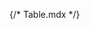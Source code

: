 {/* Table.mdx */}
 
 

<Title  /> 

<Subtitle />

## Introduction

#### Tables are implemented using a collection of related components:

`TableContainer`: A wrapper that provides horizontally scrolling behavior for the `Table` component. <br />
`Table`: The main component for the table element. Renders as a `table` by default. <br />
`TableHead`: The container for the header row(s) of `Table`. Renders as a `thead` by default. <br />
`TableBody`: The container for the body rows of `Table`. Renders as a `tbody` by default. <br />
`TableRow`: A row in a table. Can be used in `TableHead` or `TableBody`. Renders as a `tr` by default. <br />
`TableCell`: A cell in a table. Can be used in `TableRow` . Renders as a `th` in `TableHead` and `td` in `TableBody` by default. <br />
`TablePagination`: A component that provides controls for paginating table data.


## Basic table

<Canvas of={TableStories.Primary} withToolbar layout='centered'/>

## API

<ArgTypes sort='alpha' />

<ForwardRefNote />  